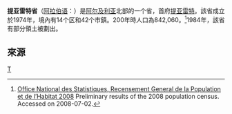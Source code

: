 {{Infobox Algerian Province 
 |capital                =提亚雷特
 |name                   =  提亚雷特省<br />{{lang|ar|ولاية تيار|}}
 |area                   = 20,087
 |arank                   =  
 |oos                  =   1 E9 m²
 |image                    =Algeria-Tiaret.png
 |pop                    =725,853
 |prank                  =第3位 
 |den                    = 
 |creation               = 
 |districts              = 
 |municipalities         = 42
 |dial                   = 046
 |code                   =14
|}}
'''提亚雷特省'''（[[阿拉伯语|阿拉伯语]]：'''{{lang|ar|ولاية تيار|}}'''）是[[阿尔及利亚|阿尔及利亚]]北部的一个省，首府[[提亚雷特|提亚雷特]]。該省成立於1974年，境內有14个区和42个市鎮。200年時人口為842,060。<ref name="Alg2008RGPH">[http://rgph2008.ons.dz/resultat/histo.htm Office National des Statistiques, Recensement General de la Population et de l’Habitat 2008] {{Webarchive|url=https://web.archive.org/web/20080724130336/http://rgph2008.ons.dz/resultat/histo.htm |date=2008-07-24 }} Preliminary results of the 2008 population census. Accessed on 2008-07-02.</ref>1984年，該省有部分領土被劃出。
==來源==
{{Reflist}}
{{coord|display=title}}
{{Algeria-geo-stub}}
{{阿尔及利亚省份}}

[[Category:阿尔及利亚省份|T]]